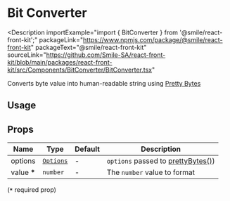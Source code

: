 
# Bit Converter

<Description
  importExample="import { BitConverter } from '@smile/react-front-kit';"
  packageLink="https://www.npmjs.com/package/@smile/react-front-kit"
  packageText="@smile/react-front-kit"
  sourceLink="https://github.com/Smile-SA/react-front-kit/blob/main/packages/react-front-kit/src/Components/BitConverter/BitConverter.tsx"
>
  Converts byte value into human-readable string using [Pretty
  Bytes](https://github.com/sindresorhus/pretty-bytes)
</Description>

## Usage

<StorybookEmbed storyId="3-custom-components-bitconverter--docs" height="580" />

## Props

| Name            | Type                                                                           | Default | Description                                                                        |
| --------------- | ------------------------------------------------------------------------------ | ------- | ---------------------------------------------------------------------------------- |
| options         | [`Options`](https://github.com/sindresorhus/pretty-bytes/blob/main/index.d.ts) | -       | `options` passed to [prettyBytes()](https://github.com/sindresorhus/pretty-bytes)) |
| value <b>\*</b> | `number`                                                                       | -       | The `number` value to format                                                       |

(<b>`*`</b> required prop)
